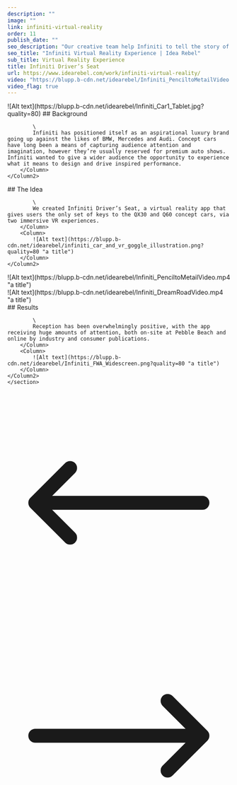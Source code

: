 ```yaml
---
description: ""
image: ""
link: infiniti-virtual-reality
order: 11
publish_date: ""
seo_description: "Our creative team help Infiniti to tell the story of the QX30 concept car creating a vr experience with a 360degree view. Download the app to see the result"
seo_title: "Infiniti Virtual Reality Experience | Idea Rebel"
sub_title: Virtual Reality Experience
title: Infiniti Driver’s Seat
url: https://www.idearebel.com/work/infiniti-virtual-reality/
video: "https://blupp.b-cdn.net/idearebel/Infiniti_PenciltoMetailVideo.mp4"
video_flag: true
---
```


<section class="container mx-auto max-w-6xl py-10">
    <Column2>
        <Column>
            ![Alt text](https://blupp.b-cdn.net/idearebel/Infiniti_Car1_Tablet.jpg?quality=80)
        </Column>
        <Column>
            ## Background

            \
            Infiniti has positioned itself as an aspirational luxury brand going up against the likes of BMW, Mercedes and Audi. Concept cars have long been a means of capturing audience attention and imagination, however they’re usually reserved for premium auto shows. Infiniti wanted to give a wider audience the opportunity to experience what it means to design and drive inspired performance.   
        </Column>   
    </Column2>
</section>
<section class="container mx-auto max-w-6xl py-10">
    <Column2>
        <Column> 
            ## The Idea

            \
            We created Infiniti Driver’s Seat, a virtual reality app that gives users the only set of keys to the QX30 and Q60 concept cars, via two immersive VR experiences.
        </Column>
        <Column>
            ![Alt text](https://blupp.b-cdn.net/idearebel/infiniti_car_and_vr_goggle_illustration.png?quality=80 "a title")
        </Column>  
    </Column2>
</section>
<section class="container mx-auto max-w-6xl p-20 bg-zinc-200">
    <Column>
        ![Alt text](https://blupp.b-cdn.net/idearebel/Infiniti_PenciltoMetailVideo.mp4 "a title")
    </Column>
</section>
<section class="container mx-auto max-w-6xl p-20 bg-zinc-200">
    <Column>
        ![Alt text](https://blupp.b-cdn.net/idearebel/Infiniti_DreamRoadVideo.mp4 "a title")
    </Column>
</section
<section class="bg-zinc-200 mt-20">
    <section class="container mx-auto max-w-6xl py-20">
    <Column2>
        <Column>
            ## Results
            
            \
            Reception has been overwhelmingly positive, with the app receiving huge amounts of attention, both on-site at Pebble Beach and online by industry and consumer publications.
        </Column>
        <Column>
            ![Alt text](https://blupp.b-cdn.net/idearebel/Infiniti_FWA_Widescreen.png?quality=80 "a title")
        </Column> 
    </Column2>
    </section>
</section>
<section class="container mx-auto max-w-6xl p-2">
    <Column>
        <div class="flex justify-between">
            <a href="/work/hyundai-dealership-app/" class="underline">
                <div class="flex flex-col gap-2">
                    <ParagraphGaramond
                        text="Previous Project"
                    />
                    <div class="flex items-center gap-2">
                        <svg xmlns="http://www.w3.org/2000/svg" fill="none" viewBox="0 0 24 24" stroke-width="1.5" stroke="currentColor" class="w-6 h-6">
                            <path stroke-linecap="round" stroke-linejoin="round" d="M6.75 15.75L3 12m0 0l3.75-3.75M3 12h18" />
                        </svg>
                        <H3
                            text="Hyundai Dealership App"
                        />
                    </div>
                </div>
            </a>
            <a href="/work/rogers/" class="underline">
                <div class="flex flex-col gap-2 text-right">
                    <ParagraphGaramond
                        text="Next Project"
                    />
                    <div class="flex items-center gap-2">
                        <H3
                            text="Rogers Pick ’n Play"
                        />
                        <svg xmlns="http://www.w3.org/2000/svg" fill="none" viewBox="0 0 24 24" stroke-width="1.5" stroke="currentColor" class="w-6 h-6">
                            <path stroke-linecap="round" stroke-linejoin="round" d="M17.25 8.25L21 12m0 0l-3.75 3.75M21 12H3" />
                        </svg>
                    </div>
                </div>
            </a>
        </div>
    </Column>
</section>
